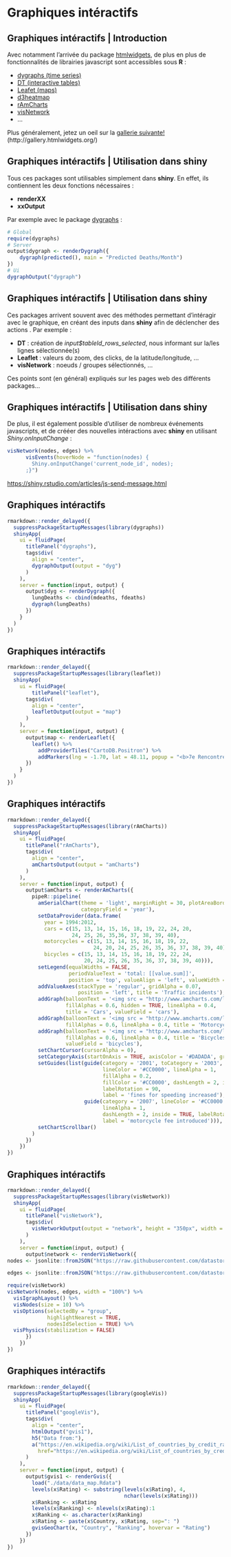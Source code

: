 # Graphiques intéractifs

## Graphiques intéractifs | Introduction

Avec notamment l'arrivée du package [htmlwidgets](http://www.htmlwidgets.org/), de plus en plus de fonctionnalités de librairies javascript sont accessibles sous __R__ : 

* [dygraphs (time series)](http://rstudio.github.io/dygraphs/)
* [DT (interactive tables)](http://rstudio.github.io/DT/)
* [Leafet (maps)](http://rstudio.github.io/leaflet/)
* [d3heatmap](https://github.com/rstudio/d3heatmap)
* [rAmCharts](http://datastorm-open.github.io/introduction_ramcharts/)
* [visNetwork](http://datastorm-open.github.io/visNetwork)
* ...

Plus généralement, jetez un oeil sur la [gallerie suivante!](http://gallery.htmlwidgets.org/) (http://gallery.htmlwidgets.org/)

## Graphiques intéractifs | Utilisation dans shiny

Tous ces packages sont utilisables simplement dans __shiny__. En effet, ils contiennent les deux fonctions nécessaires : 

- __renderXX__
- __xxOutput__

Par exemple avec le package  [dygraphs](http://rstudio.github.io/dygraphs/) : 

```r
# Global
require(dygraphs)
# Server
output$dygraph <- renderDygraph({
    dygraph(predicted(), main = "Predicted Deaths/Month")
})
# Ui
dygraphOutput("dygraph")
```

## Graphiques intéractifs | Utilisation dans shiny

Ces packages arrivent souvent avec des méthodes permettant d'intéragir avec le graphique, en créant des inputs dans **shiny** afin de déclencher des actions . Par exemple : 

- __DT__ : création de *input$tableId_rows_selected*, nous informant sur la/les lignes sélectionnée(s)
- __Leaflet__ : valeurs du zoom, des clicks, de la latitude/longitude, ...
- __visNetwork__ : noeuds / groupes sélectionnés, ...

Ces points sont (en général) expliqués sur les pages web des différents packages...

## Graphiques intéractifs | Utilisation dans shiny

De plus, il est également possible d'utiliser de nombreux événements javascripts, et de crééer des nouvelles intéractions avec **shiny** en utilisant *Shiny.onInputChange* : 

```r
visNetwork(nodes, edges) %>%
      visEvents(hoverNode = "function(nodes) {
        Shiny.onInputChange('current_node_id', nodes);
      ;}")
```

<https://shiny.rstudio.com/articles/js-send-message.html>

## Graphiques intéractifs

```r
rmarkdown::render_delayed({
  suppressPackageStartupMessages(library(dygraphs))
  shinyApp(
    ui = fluidPage(
      titlePanel("dygraphs"),
      tags$div(
        align = "center",
        dygraphOutput(output = "dyg")
      )
    ), 
    server = function(input, output) {
      output$dyg <- renderDygraph({
        lungDeaths <- cbind(mdeaths, fdeaths)
        dygraph(lungDeaths)
      })
    }
  )
})
```

## Graphiques intéractifs

```r
rmarkdown::render_delayed({
  suppressPackageStartupMessages(library(leaflet))
  shinyApp(
    ui = fluidPage(
        titlePanel("leaflet"),
      tags$div(
        align = "center",
        leafletOutput(output = "map")
      )
    ), 
    server = function(input, output) {
      output$map <- renderLeaflet({
        leaflet() %>%
          addProviderTiles("CartoDB.Positron") %>%
          addMarkers(lng = -1.70, lat = 48.11, popup = "<b>7e Rencontres R</b> <br/> Agrocampus-Ouest <br/>  35 000 Rennes")
      })
    }
  )
})
```

## Graphiques intéractifs

```r
rmarkdown::render_delayed({
  suppressPackageStartupMessages(library(rAmCharts))
  shinyApp(
    ui = fluidPage(
      titlePanel("rAmCharts"),
      tags$div(
        align = "center",
        amChartsOutput(output = "amCharts")
      )
    ), 
    server = function(input, output) {
      output$amCharts <- renderAmCharts({
        pipeR::pipeline(
          amSerialChart(theme = 'light', marginRight = 30, plotAreaBorderAlpha = 0,
                        categoryField = 'year'),
          setDataProvider(data.frame(
            year = 1994:2012, 
            cars = c(15, 13, 14, 15, 16, 18, 19, 22, 24, 20,
                     24, 25, 26, 35,36, 37, 38, 39, 40), 
            motorcycles = c(15, 13, 14, 15, 16, 18, 19, 22,
                            24, 20, 24, 25, 26, 35, 36, 37, 38, 39, 40), 
            bicycles = c(15, 13, 14, 15, 16, 18, 19, 22, 24,
                         20, 24, 25, 26, 35, 36, 37, 38, 39, 40))),
          setLegend(equalWidths = FALSE,
                    periodValueText = 'total: [[value.sum]]',
                    position = 'top', valueAlign = 'left', valueWidth = 100),
          addValueAxes(stackType = 'regular', gridAlpha = 0.07,
                       position = 'left', title = 'Traffic incidents'),
          addGraph(balloonText = '<img src = "http://www.amcharts.com/lib/3/images/car.png" style = "vertical-align:bottom; margin-right: 10px; width:28px; height:21px;"><span style = "font-size:14px; color:#000000;"><b>[[value]]</b></span>', 
                   fillAlphas = 0.6, hidden = TRUE, lineAlpha = 0.4,
                   title = 'Cars', valueField = 'cars'),
          addGraph(balloonText = '<img src = "http://www.amcharts.com/lib/3/images/motorcycle.png" style = "vertical-align:bottom; margin-right: 10px; width:28px; height:21px;"><span style = "font-size:14px; color:#000000;"><b>[[value]]</b></span>', 
                   fillAlphas = 0.6, lineAlpha = 0.4, title = 'Motorcycles', valueField = 'motorcycles'),
          addGraph(balloonText = '<img src = "http://www.amcharts.com/lib/3/images/bicycle.png" style = "vertical-align:bottom; margin-right: 10px; width:28px; height:21px;"><span style = "font-size:14px; color:#000000;"><b>[[value]]</b></span>', 
                   fillAlphas = 0.6, lineAlpha = 0.4, title = 'Bicycles',
                   valueField = 'bicycles'),
          setChartCursor(cursorAlpha = 0),
          setCategoryAxis(startOnAxis = TRUE, axisColor = '#DADADA', gridAlpha = 0.07),
          setGuides(list(guide(category = '2001', toCategory = '2003',
                               lineColor = '#CC0000', lineAlpha = 1,
                               fillAlpha = 0.2,
                               fillColor = '#CC0000', dashLength = 2, inside = TRUE,
                               labelRotation = 90,
                               label = 'fines for speeding increased'),
                         guide(category = '2007', lineColor = '#CC0000',
                               lineAlpha = 1,
                               dashLength = 2, inside = TRUE, labelRotation = 90,
                               label = 'motorcycle fee introduced'))),
          setChartScrollbar()
        )
      })
    })
})
```

## Graphiques intéractifs

```r
rmarkdown::render_delayed({
  suppressPackageStartupMessages(library(visNetwork))
  shinyApp(
    ui = fluidPage(
      titlePanel("visNetwork"),
      tags$div(
        visNetworkOutput(output = "network", height = "350px", width = "100%")
      )
    ), 
    server = function(input, output) {
      output$network <- renderVisNetwork({
nodes <- jsonlite::fromJSON("https://raw.githubusercontent.com/datastorm-open/datastorm-open.github.io/master/visNetwork/data/nodes_miserables.json")

edges <- jsonlite::fromJSON("https://raw.githubusercontent.com/datastorm-open/datastorm-open.github.io/master/visNetwork/data/edges_miserables.json")

require(visNetwork)
visNetwork(nodes, edges, width = "100%") %>%
  visIgraphLayout() %>%
  visNodes(size = 10) %>%
  visOptions(selectedBy = "group", 
             highlightNearest = TRUE, 
             nodesIdSelection = TRUE) %>%
  visPhysics(stabilization = FALSE)
      })
    })
})
```


## Graphiques intéractifs

```r
rmarkdown::render_delayed({
  suppressPackageStartupMessages(library(googleVis))
  shinyApp(
    ui = fluidPage(
      titlePanel("googleVis"),
      tags$div(
        align = "center",
        htmlOutput("gvis1"), 
        h5("Data from:"),
        a("https://en.wikipedia.org/wiki/List_of_countries_by_credit_rating",
          href="https://en.wikipedia.org/wiki/List_of_countries_by_credit_rating")
      )
    ), 
    server = function(input, output) {
      output$gvis1 <- renderGvis({
        load("./data/data_map.Rdata")
        levels(x$Rating) <- substring(levels(x$Rating), 4, 
                                      nchar(levels(x$Rating)))
        x$Ranking <- x$Rating
        levels(x$Ranking) <- nlevels(x$Rating):1
        x$Ranking <- as.character(x$Ranking)
        x$Rating <- paste(x$Country, x$Rating, sep=": ")
        gvisGeoChart(x, "Country", "Ranking", hovervar = "Rating")
      })
    })
})
```